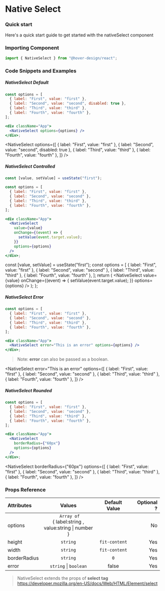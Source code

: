 # Native Select

### Quick start

Here's a quick start guide to get started with the nativeSelect component

### Importing Component


```jsx
import { NativeSelect } from "@hover-design/react";
```

### Code Snippets and Examples

##### NativeSelect Default

```jsx
const options = [
  { label: "First", value: "first" },
  { label: "Second", value: "second", disabled: true },
  { label: "Third", value: "third" },
  { label: "Fourth", value: "fourth" },
];

<div className="App">
  <NativeSelect options={options} />
</div>;
```

<NativeSelect
  options={[
    { label: "First", value: "first" },
    { label: "Second", value: "second", disabled: true },
    { label: "Third", value: "third" },
    { label: "Fourth", value: "fourth" },
  ]}
/>

##### NativeSelect Controlled

```jsx
const [value, setValue] = useState("first");

const options = [
  { label: "First", value: "first" },
  { label: "Second", value: "second" },
  { label: "Third", value: "third" },
  { label: "Fourth", value: "fourth" },
];

<div className="App">
  <NativeSelect
    value={value}
    onChange={(event) => {
      setValue(event.target.value);
    }}
    options={options}
  />
</div>;
```

  const [value, setValue] = useState("first");
  const options = [
    { label: "First", value: "first" },
    { label: "Second", value: "second" },
    { label: "Third", value: "third" },
    { label: "Fourth", value: "fourth" },
  ];
  return (
    <NativeSelect
      value={value}
      onChange={(event) => {
        setValue(event.target.value);
      }}
      options={options}
    />
  );
};

<App />

##### NativeSelect Error

```jsx
const options = [
  { label: "First", value: "first" },
  { label: "Second", value: "second" },
  { label: "Third", value: "third" },
  { label: "Fourth", value: "fourth" },
];

<div className="App">
  <NativeSelect error="This is an error" options={options} />
</div>;
```

> Note: **error** can also be passed as a boolean.

<NativeSelect
  error="This is an error"
  options={[
    { label: "First", value: "first" },
    { label: "Second", value: "second" },
    { label: "Third", value: "third" },
    { label: "Fourth", value: "fourth" },
  ]}
/>

##### NativeSelect Rounded

```jsx
const options = [
  { label: "First", value: "first" },
  { label: "Second", value: "second" },
  { label: "Third", value: "third" },
  { label: "Fourth", value: "fourth" },
];

<div className="App">
  <NativeSelect
    borderRadius={"60px"}
    options={options}
  />
</div>;
```

<NativeSelect
  borderRadius={"60px"}
  options={[
    { label: "First", value: "first" },
    { label: "Second", value: "second" },
    { label: "Third", value: "third" },
    { label: "Fourth", value: "fourth" },
  ]}
/>

### Props Reference

| Attributes   |                                Values                                | Default Value | Optional ? |
| :----------- | :------------------------------------------------------------------: | :-----------: | ---------: |
| options      | ` Array of`<br/> { label:string , <br/> value:string &#124; number } |               |         No |
| height       |                               `string`                               | `fit-content` |        Yes |
| width        |                               `string`                               | `fit-content` |        Yes |
| borderRadius |                               `string`                               |      `0`      |        Yes |
| error        |                      `string` &#124; `boolean`                       |     false     |        Yes |

> NativeSelect extends the props of **select tag** https://developer.mozilla.org/en-US/docs/Web/HTML/Element/select
